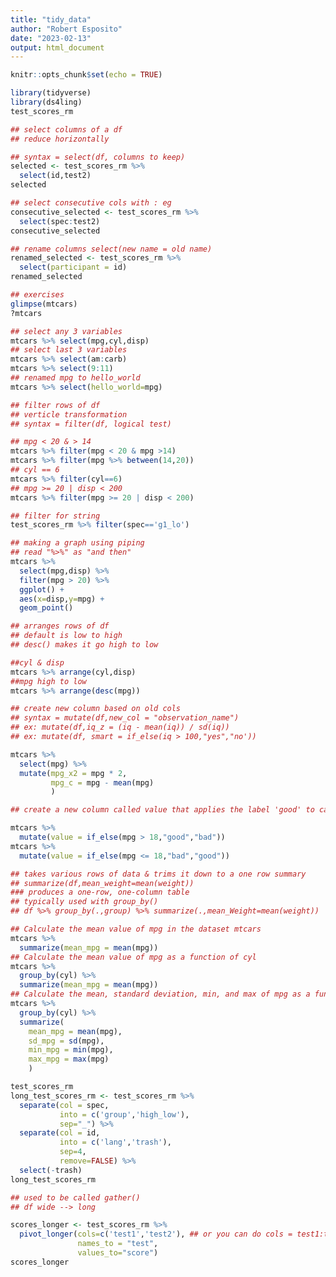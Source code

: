 ```yaml
---
title: "tidy_data"
author: "Robert Esposito"
date: "2023-02-13"
output: html_document
---
```


```r
knitr::opts_chunk$set(echo = TRUE)
```
```r
library(tidyverse)
library(ds4ling)
test_scores_rm
```



```r
## select columns of a df
## reduce horizontally

## syntax = select(df, columns to keep)
selected <- test_scores_rm %>%
  select(id,test2)
selected

## select consecutive cols with : eg 
consecutive_selected <- test_scores_rm %>%
  select(spec:test2)
consecutive_selected

## rename columns select(new name = old name)
renamed_selected <- test_scores_rm %>%
  select(participant = id)
renamed_selected

## exercises
glimpse(mtcars)
?mtcars

## select any 3 variables
mtcars %>% select(mpg,cyl,disp)
## select last 3 variables
mtcars %>% select(am:carb)
mtcars %>% select(9:11)
## renamed mpg to hello_world
mtcars %>% select(hello_world=mpg)
```

```r
## filter rows of df
## verticle transformation
## syntax = filter(df, logical test)

## mpg < 20 & > 14
mtcars %>% filter(mpg < 20 & mpg >14)
mtcars %>% filter(mpg %>% between(14,20))
## cyl == 6
mtcars %>% filter(cyl==6)
## mpg >= 20 | disp < 200
mtcars %>% filter(mpg >= 20 | disp < 200)

## filter for string
test_scores_rm %>% filter(spec=='g1_lo')

## making a graph using piping
## read "%>%" as "and then"
mtcars %>%
  select(mpg,disp) %>%
  filter(mpg > 20) %>%
  ggplot() +
  aes(x=disp,y=mpg) +
  geom_point()
```

```r
## arranges rows of df
## default is low to high
## desc() makes it go high to low

##cyl & disp
mtcars %>% arrange(cyl,disp)
##mpg high to low
mtcars %>% arrange(desc(mpg))
```

```r
## create new column based on old cols
## syntax = mutate(df,new_col = "observation_name")
## ex: mutate(df,iq_z = (iq - mean(iq)) / sd(iq))
## ex: mutate(df, smart = if_else(iq > 100,"yes","no'))

mtcars %>%
  select(mpg) %>%
  mutate(mpg_x2 = mpg * 2,
         mpg_c = mpg - mean(mpg)
         )

## create a new column called value that applies the label 'good' to cars that get over 18 mpg and the label 'bad' to cars that get 18 mpg or less

mtcars %>%
  mutate(value = if_else(mpg > 18,"good","bad"))
mtcars %>%
  mutate(value = if_else(mpg <= 18,"bad","good"))
```

```r
## takes various rows of data & trims it down to a one row summary
## summarize(df,mean_weight=mean(weight))
### produces a one-row, one-column table
## typically used with group_by()
## df %>% group_by(.,group) %>% summarize(.,mean_Weight=mean(weight))

## Calculate the mean value of mpg in the dataset mtcars
mtcars %>%
  summarize(mean_mpg = mean(mpg))
## Calculate the mean value of mpg as a function of cyl
mtcars %>%
  group_by(cyl) %>%
  summarize(mean_mpg = mean(mpg))
## Calculate the mean, standard deviation, min, and max of mpg as a function of cyl
mtcars %>%
  group_by(cyl) %>%
  summarize(
    mean_mpg = mean(mpg),
    sd_mpg = sd(mpg),
    min_mpg = min(mpg),
    max_mpg = max(mpg)
    )
```

```r
test_scores_rm
long_test_scores_rm <- test_scores_rm %>%
  separate(col = spec,
           into = c('group','high_low'),
           sep="_") %>%
  separate(col = id,
           into = c('lang','trash'),
           sep=4,
           remove=FALSE) %>%
  select(-trash)
long_test_scores_rm
```

```r
## used to be called gather()
## df wide --> long

scores_longer <- test_scores_rm %>%
  pivot_longer(cols=c('test1','test2'), ## or you can do cols = test1:test2
               names_to = "test",
               values_to="score")
scores_longer
```

```r

```





